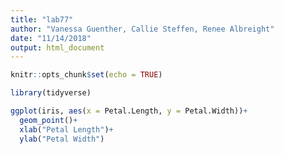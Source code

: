 ```yaml
---
title: "lab77"
author: "Vanessa Guenther, Callie Steffen, Renee Albreight"
date: "11/14/2018"
output: html_document
---
```


```r
knitr::opts_chunk$set(echo = TRUE)
```

```r
library(tidyverse)

ggplot(iris, aes(x = Petal.Length, y = Petal.Width))+
  geom_point()+
  xlab("Petal Length")+
  ylab("Petal Width")

```

